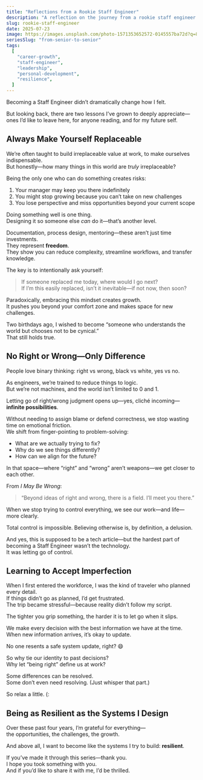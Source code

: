 ```yaml
---
title: "Reflections from a Rookie Staff Engineer"
description: "A reflection on the journey from a rookie staff engineer to a seasoned staff engineer."
slug: rookie-staff-engineer
date: 2025-07-23
image: https://images.unsplash.com/photo-1571353652572-0145557ba72d?q=80&w=1470&auto=format&fit=crop&ixlib=rb-4.1.0&ixid=M3wxMjA3fDB8MHxwaG90by1wYWdlfHx8fGVufDB8fHx8fA%3D%3D
seriesSlug: "from-senior-to-senior"
tags:
  [
    "career-growth",
    "staff-engineer",
    "leadership",
    "personal-development",
    "resilience",
  ]
---
```


Becoming a Staff Engineer didn’t dramatically change how I felt.  

But looking back, there are two lessons I’ve grown to deeply appreciate—ones I’d like to leave here, for anyone reading, and for my future self.


## Always Make Yourself Replaceable

We’re often taught to build irreplaceable value at work, to make ourselves indispensable.  
But honestly—how many things in this world are *truly* irreplaceable?

Being the only one who can do something creates risks:

1. Your manager may keep you there indefinitely  
2. You might stop growing because you can’t take on new challenges  
3. You lose perspective and miss opportunities beyond your current scope  

Doing something well is one thing.  
Designing it so someone else *can* do it—that’s another level.

Documentation, process design, mentoring—these aren’t just time investments.  
They represent **freedom**.  
They show you can reduce complexity, streamline workflows, and transfer knowledge.

The key is to intentionally ask yourself:

> If someone replaced me today, where would I go next?  
> If I’m this easily replaced, isn’t it inevitable—if not now, then soon?

Paradoxically, embracing this mindset creates growth.  
It pushes you beyond your comfort zone and makes space for new challenges.

Two birthdays ago, I wished to become 
“someone who understands the world but chooses not to be cynical.”  
That still holds true.

## No Right or Wrong—Only Difference

People love binary thinking: right vs wrong, black vs white, yes vs no.

As engineers, we’re trained to reduce things to logic.  
But we’re not machines, and the world isn’t limited to 0 and 1.

Letting go of right/wrong judgment opens up—yes, cliché incoming—**infinite possibilities**.

Without needing to assign blame or defend correctness, we stop wasting time on emotional friction.  
We shift from finger-pointing to problem-solving:

- What are we actually trying to fix?  
- Why do we see things differently?  
- How can we align for the future?  

In that space—where “right” and “wrong” aren’t weapons—we get closer to each other.

From *I May Be Wrong*:

> “Beyond ideas of right and wrong, there is a field. I’ll meet you there.”

When we stop trying to control everything, we see our work—and life—more clearly.

Total control is impossible. Believing otherwise is, by definition, a delusion.

And yes, this is supposed to be a tech article—but the hardest part of becoming a Staff Engineer wasn’t the technology.  
It was letting go of control.


## Learning to Accept Imperfection

When I first entered the workforce, I was the kind of traveler who planned every detail.  
If things didn’t go as planned, I’d get frustrated.  
The trip became stressful—because reality didn’t follow my script.

The tighter you grip something, the harder it is to let go when it slips.

We make every decision with the best information we have at the time.  
When new information arrives, it’s okay to update.

No one resents a safe system update, right? 😄

So why tie our identity to past decisions?  
Why let “being right” define us at work?

Some differences can be resolved.  
Some don’t even need resolving. (Just whisper that part.)

So relax a little. (:


## Being as Resilient as the Systems I Design

Over these past four years, I’m grateful for everything—  
the opportunities, the challenges, the growth.

And above all, I want to become like the systems I try to build: **resilient**.

If you’ve made it through this series—thank you.  
I hope you took something with you.  
And if you’d like to share it with me, I’d be thrilled.
